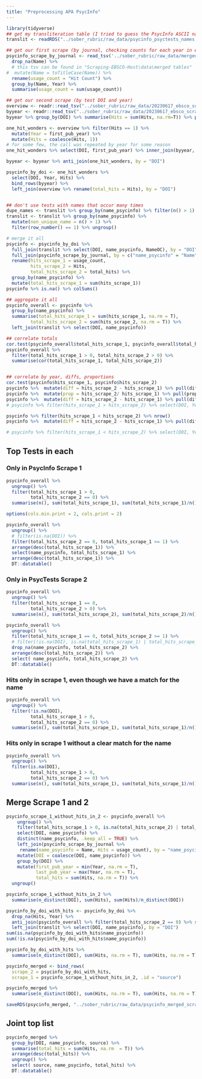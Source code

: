 ```yaml
---
title: "Preprocessing APA PsycInfo"
---
```


```r
library(tidyverse)
## get my transliteration table (I tried to guess the PsycInfo ASCII name from the PsycTESTS name)
translit <- readRDS("../sober_rubric/raw_data/psycinfo_psyctests_names.rds")

## get our first scrape (by journal, checking counts for each year in each journal for top tests)
psycinfo_scrape_by_journal <- read_tsv('../sober_rubric/raw_data/merged_table_all.tsv') %>% 
  drop_na(Name) %>% 
  # this tsv can be found in "Scraping-EBSCO-Host\data\merged tables"
#  mutate(Name = toTitleCase(Name)) %>% 
  rename(usage_count = "Hit Count") %>% 
  group_by(Name, Year) %>% 
  summarise(usage_count = sum(usage_count))

## get our second scrape (by test DOI and year)
overview <- readr::read_tsv("../sober_rubric/raw_data/20230617_ebsco_scrape_clean_overview_table_1.tsv")
byyear <- readr::read_tsv("../sober_rubric/raw_data/20230617_ebsco_scrape_table_years_1.tsv")
byyear %>% group_by(DOI) %>% summarise(Hits = sum(Hits, na.rm=T)) %>% pull(Hits) %>% table()

one_hit_wonders <- overview %>% filter(Hits == 1) %>% 
  mutate(Year = first_pub_year) %>% 
  mutate(Hits = coalesce(Hits, 1))
# for some few, the call was repeated by year for some reason
one_hit_wonders %>% select(DOI, first_pub_year) %>% inner_join(byyear, by = "DOI") %>% arrange(DOI)

byyear <- byyear %>% anti_join(one_hit_wonders, by = "DOI")

psycinfo_by_doi <- one_hit_wonders %>% 
  select(DOI, Year, Hits) %>% 
  bind_rows(byyear) %>% 
  left_join(overview %>% rename(total_hits = Hits), by = "DOI")


## don't use tests with names that occur many times
dupe_names <- translit %>% group_by(name_psycinfo) %>% filter(n() > 1) %>% ungroup()
translit <- translit %>% group_by(name_psycinfo) %>% 
  mutate(non_unique_name = n() > 1) %>% 
  filter(row_number() == 1) %>% ungroup()

# merge it all
psycinfo <- psycinfo_by_doi %>% 
  full_join(translit %>% select(DOI, name_psycinfo, NameOC), by = "DOI") %>% 
  full_join(psycinfo_scrape_by_journal, by = c("name_psycinfo" = "Name", "Year")) %>% 
  rename(hits_scrape_1 = usage_count,
         hits_scrape_2 = Hits,
         total_hits_scrape_2 = total_hits) %>% 
  group_by(name_psycinfo) %>% 
  mutate(total_hits_scrape_1 = sum(hits_scrape_1))
psycinfo %>% is.na() %>% colSums()

## aggregate it all
psycinfo_overall <- psycinfo %>% 
  group_by(name_psycinfo) %>% 
  summarise(total_hits_scrape_1 = sum(hits_scrape_1, na.rm = T),
         total_hits_scrape_2 = sum(hits_scrape_2, na.rm = T)) %>% 
  left_join(translit %>% select(DOI, name_psycinfo))

## correlate totals
cor.test(psycinfo_overall$total_hits_scrape_1, psycinfo_overall$total_hits_scrape_2)
psycinfo_overall %>% 
  filter(total_hits_scrape_1 > 0, total_hits_scrape_2 > 0) %>% 
  summarise(cor(total_hits_scrape_1, total_hits_scrape_2))


## correlate by year, diffs, proportions
cor.test(psycinfo$hits_scrape_1, psycinfo$hits_scrape_2)
psycinfo %>%  mutate(diff = hits_scrape_2 - hits_scrape_1) %>% pull(diff) %>% abs() %>% mean(na.rm=T)
psycinfo %>%  mutate(prop = hits_scrape_2/ hits_scrape_1) %>% pull(prop) %>%  qplot() + scale_x_log10()
psycinfo %>%  mutate(diff = hits_scrape_2 - hits_scrape_1) %>% pull(diff) %>%  mean(na.rm=T)
# psycinfo %>% filter(hits_scrape_1 > hits_scrape_2) %>% select(DOI, Year, name_psycinfo, NameOC, hits_scrape_1, hits_scrape_2) %>% mutate(diff = hits_scrape_2 - hits_scrape_1) %>% arrange(diff) %>% View()

psycinfo %>% filter(hits_scrape_1 < hits_scrape_2) %>% nrow()
psycinfo %>%  mutate(diff = hits_scrape_2 - hits_scrape_1) %>% pull(diff) %>% table() %>% sort()

# psycinfo %>% filter(hits_scrape_1 < hits_scrape_2) %>% select(DOI, Year, name_psycinfo, NameOC, hits_scrape_1, hits_scrape_2) %>% mutate(diff = hits_scrape_2 - hits_scrape_1) %>% arrange(diff) %>% View()
```


## Top Tests in each

### Only in PsycInfo Scrape 1
```r
psycinfo_overall %>% 
  ungroup() %>% 
  filter(total_hits_scrape_1 > 0,
         total_hits_scrape_2 == 0) %>% 
  summarise(n(), sum(total_hits_scrape_1), sum(total_hits_scrape_1)/n())

options(cols.min.print = 2, cols.print = 2)
```


```r
psycinfo_overall %>% 
  ungroup() %>% 
  # filter(is.na(DOI)) %>%
  filter(total_hits_scrape_2 == 0, total_hits_scrape_1 >= 1) %>% 
  arrange(desc(total_hits_scrape_1)) %>% 
  select(name_psycinfo, total_hits_scrape_1) %>% 
  arrange(desc(total_hits_scrape_1)) %>% 
  DT::datatable()
```

### Only in PsycTests Scrape 2
```r
psycinfo_overall %>% 
  ungroup() %>% 
  filter(total_hits_scrape_1 == 0,
         total_hits_scrape_2 > 0) %>% 
  summarise(n(), sum(total_hits_scrape_2), sum(total_hits_scrape_2)/n())
```


```r
psycinfo_overall %>% 
  ungroup() %>% 
  filter(total_hits_scrape_1 == 0, total_hits_scrape_2 >= 1) %>% 
  # filter(!is.na(DOI), is.na(total_hits_scrape_1) | total_hits_scrape_1 == 0) %>% 
  drop_na(name_psycinfo, total_hits_scrape_2) %>% 
  arrange(desc(total_hits_scrape_2)) %>% 
  select( name_psycinfo, total_hits_scrape_2) %>% 
  DT::datatable()
```


### Hits only in scrape 1, even though we have a match for the name
```r
psycinfo_overall %>% 
  ungroup() %>% 
  filter(!is.na(DOI),
         total_hits_scrape_1 > 0,
         total_hits_scrape_2 == 0) %>% 
  summarise(n(), sum(total_hits_scrape_1), sum(total_hits_scrape_1)/n())
```

### Hits only in scrape 1 without a clear match for the name
```r
psycinfo_overall %>% 
  ungroup() %>% 
  filter(is.na(DOI),
         total_hits_scrape_1 > 0,
         total_hits_scrape_2 == 0) %>% 
  summarise(n(), sum(total_hits_scrape_1), sum(total_hits_scrape_1)/n())
```

## Merge Scrape 1 and 2
```r
psycinfo_scrape_1_without_hits_in_2 <- psycinfo_overall %>% 
    ungroup() %>% 
    filter(total_hits_scrape_1 > 0, is.na(total_hits_scrape_2) | total_hits_scrape_2 == 0) %>% 
    select(DOI, name_psycinfo) %>% 
    distinct(name_psycinfo, .keep_all = TRUE) %>% 
    left_join(psycinfo_scrape_by_journal %>% 
     rename(name_psycinfo = Name, Hits = usage_count), by = "name_psycinfo", multiple = "all") %>% 
    mutate(DOI = coalesce(DOI, name_psycinfo)) %>% 
    group_by(DOI) %>% 
    mutate(first_pub_year = min(Year, na.rm = T),
           last_pub_year = max(Year, na.rm = T),
           total_hits = sum(Hits, na.rm = T)) %>% 
  ungroup()

psycinfo_scrape_1_without_hits_in_2 %>% 
  summarise(n_distinct(DOI), sum(Hits), sum(Hits)/n_distinct(DOI))

psycinfo_by_doi_with_hits <- psycinfo_by_doi %>%
  drop_na(Hits, Year) %>% 
  anti_join(psycinfo_overall %>% filter(total_hits_scrape_2 == 0) %>% select(DOI), by = "DOI") %>% 
  left_join(translit %>% select(DOI, name_psycinfo), by = "DOI")
sum(is.na(psycinfo_by_doi_with_hits$name_psycinfo))
sum(!is.na(psycinfo_by_doi_with_hits$name_psycinfo))

psycinfo_by_doi_with_hits %>% 
  summarise(n_distinct(DOI), sum(Hits, na.rm = T), sum(Hits, na.rm = T)/n_distinct(DOI))

psycinfo_merged <- bind_rows(
  scrape_2 = psycinfo_by_doi_with_hits, 
  scrape_1 = psycinfo_scrape_1_without_hits_in_2, .id = "source")

psycinfo_merged %>% 
  summarise(n_distinct(DOI), sum(Hits, na.rm = T), sum(Hits, na.rm = T)/n_distinct(DOI))

saveRDS(psycinfo_merged, "../sober_rubric/raw_data/psycinfo_merged_scrape_1_and_2.rds")
```


## Joint top list

```r
psycinfo_merged %>% 
  group_by(DOI, name_psycinfo, source) %>%
  summarise(total_hits = sum(Hits, na.rm  = T)) %>% 
  arrange(desc(total_hits)) %>% 
  ungroup() %>% 
  select( source, name_psycinfo, total_hits) %>% 
  DT::datatable()
```

